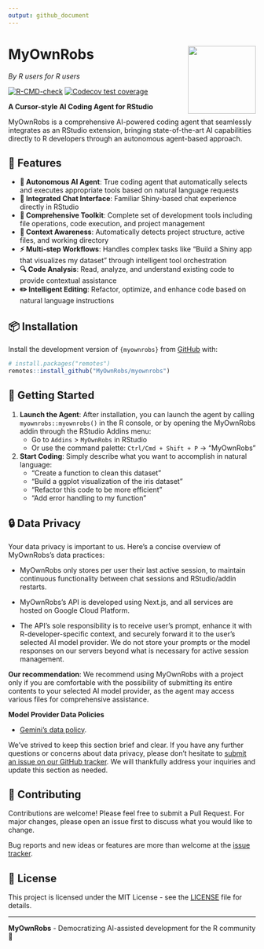 ```yaml
---
output: github_document
---
```


# MyOwnRobs <a href="https://myownrobs.github.io/myownrobs/"><img src="man/figures/logo.png" align="right" height="138" /></a>

_By R users for R users_

<!-- badges: start -->
[![R-CMD-check](https://github.com/MyOwnRobs/myownrobs/actions/workflows/R-CMD-check.yaml/badge.svg)](https://github.com/MyOwnRobs/myownrobs/actions/workflows/R-CMD-check.yaml)
[![Codecov test coverage](https://codecov.io/gh/MyOwnRobs/myownrobs/graph/badge.svg)](https://app.codecov.io/gh/MyOwnRobs/myownrobs)
<!-- badges: end -->

**A Cursor-style AI Coding Agent for RStudio**

MyOwnRobs is a comprehensive AI-powered coding agent that seamlessly integrates as an RStudio extension, bringing state-of-the-art AI capabilities directly to R developers through an autonomous agent-based approach.

## 🚀 Features

- **🤖 Autonomous AI Agent**: True coding agent that automatically selects and executes appropriate tools based on natural language requests
- **💬 Integrated Chat Interface**: Familiar Shiny-based chat experience directly in RStudio
- **🔧 Comprehensive Toolkit**: Complete set of development tools including file operations, code execution, and project management
- **🎯 Context Awareness**: Automatically detects project structure, active files, and working directory
- **⚡ Multi-step Workflows**: Handles complex tasks like "Build a Shiny app that visualizes my dataset" through intelligent tool orchestration
- **🔍 Code Analysis**: Read, analyze, and understand existing code to provide contextual assistance
- **✏️ Intelligent Editing**: Refactor, optimize, and enhance code based on natural language instructions

## 📦 Installation

Install the development version of `{myownrobs}` from 
[GitHub](https://github.com/MyOwnRobs/myownrobs) with:

```r
# install.packages("remotes")
remotes::install_github("MyOwnRobs/myownrobs")
```

## 🎯 Getting Started

1. **Launch the Agent**: After installation, you can launch the agent by calling `myownrobs::myownrobs()` in the R console, or by opening the MyOwnRobs addin through the RStudio Addins menu:
   - Go to `Addins` > `MyOwnRobs` in RStudio
   - Or use the command palette: `Ctrl/Cmd + Shift + P` → "MyOwnRobs"

2. **Start Coding**: Simply describe what you want to accomplish in natural language:
   - "Create a function to clean this dataset"
   - "Build a ggplot visualization of the iris dataset"
   - "Refactor this code to be more efficient"
   - "Add error handling to my function"

## 🔒 Data Privacy

Your data privacy is important to us. Here's a concise overview of MyOwnRobs's data practices:

* MyOwnRobs only stores per user their last active session, to maintain continuous functionality between chat sessions and RStudio/addin restarts.

* MyOwnRobs's API is developed using Next.js, and all services are hosted on Google Cloud Platform.

* The API's sole responsibility is to receive user's prompt, enhance it with R-developer-specific context, and securely forward it to the user's selected AI model provider. We do not store your prompts or the model responses on our servers beyond what is necessary for active session management.

**Our recommendation**: We recommend using MyOwnRobs with a project only if you are comfortable with the possibility of submitting its entire contents to your selected AI model provider, as the agent may access various files for comprehensive assistance.

**Model Provider Data Policies**

* [Gemini's data policy](https://ai.google.dev/gemini-api/terms).

We've strived to keep this section brief and clear. If you have any further questions or concerns about data privacy, please don't hesitate to [submit an issue on our GitHub tracker](https://github.com/MyOwnRobs/myownrobs/issues). We will thankfully address your inquiries and update this section as needed.

## 🤝 Contributing

Contributions are welcome! Please feel free to submit a Pull Request. For major changes, please open an issue first to discuss what you would like to change.

Bug reports and new ideas or features are more than welcome at the [issue tracker](https://github.com/MyOwnRobs/myownrobs/issues).

## 📄 License

This project is licensed under the MIT License - see the [LICENSE](LICENSE) file for details.

---

**MyOwnRobs** - Democratizing AI-assisted development for the R community 🎉
